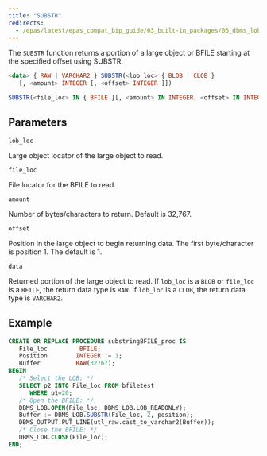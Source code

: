 ```yaml
---
title: "SUBSTR"
redirects:
  - /epas/latest/epas_compat_bip_guide/03_built-in_packages/06_dbms_lob/11_substr/ #generated for docs/epas/reorg-role-use-case-mode
---
```


The `SUBSTR` function returns a portion of a large object or BFILE starting at the specified offset using SUBSTR.

```sql
<data> { RAW | VARCHAR2 } SUBSTR(<lob_loc> { BLOB | CLOB }
   [, <amount> INTEGER [, <offset> INTEGER ]])

SUBSTR(<file_loc> IN { BFILE }[, <amount> IN INTEGER, <offset> IN INTEGER])
```

## Parameters

`lob_loc`

 Large object locator of the large object to read.

`file_loc`

 File locator for the BFILE to read.

`amount`

 Number of bytes/characters to return. Default is 32,767.

`offset`

 Position in the large object to begin returning data. The first byte/character is position 1. The default is 1.

`data`

 Returned portion of the large object to read. If `lob_loc` is a `BLOB` or `file_loc` is a `BFILE`, the return data type is `RAW`. If `lob_loc` is a `CLOB`, the return data type is `VARCHAR2`.

## Example

``` sql
CREATE OR REPLACE PROCEDURE substringBFILE_proc IS
   File_loc         BFILE;
   Position        INTEGER := 1;
   Buffer          RAW(32767);
BEGIN
   /* Select the LOB: */  
   SELECT p2 INTO File_loc FROM bfiletest 
      WHERE p1=20;
   /* Open the BFILE: */  
   DBMS_LOB.OPEN(File_loc, DBMS_LOB.LOB_READONLY);
   Buffer := DBMS_LOB.SUBSTR(File_loc, 2, position);
   DBMS_OUTPUT.PUT_LINE(utl_raw.cast_to_varchar2(Buffer)); 
   /* Close the BFILE: */  
   DBMS_LOB.CLOSE(File_loc);
END;
```